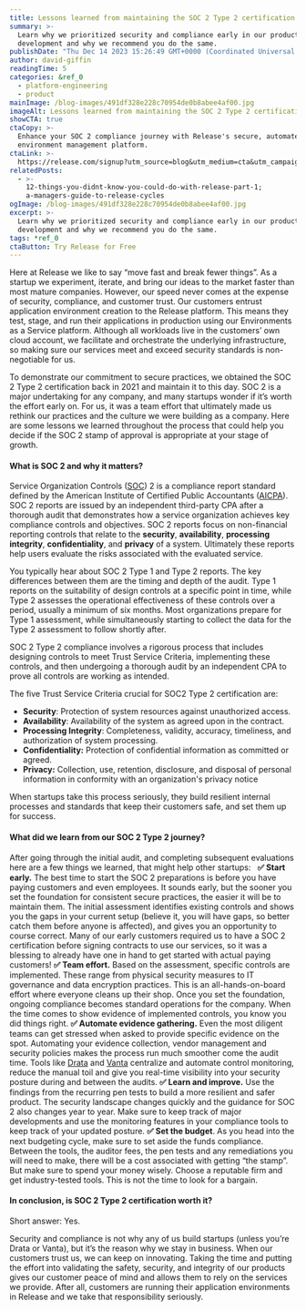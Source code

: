 ```yaml
---
title: Lessons learned from maintaining the SOC 2 Type 2 certification over the years
summary: >-
  Learn why we prioritized security and compliance early in our product
  development and why we recommend you do the same.
publishDate: "Thu Dec 14 2023 15:26:49 GMT+0000 (Coordinated Universal Time)"
author: david-giffin
readingTime: 5
categories: &ref_0
  - platform-engineering
  - product
mainImage: /blog-images/491df328e228c70954de0b8abee4af00.jpg
imageAlt: Lessons learned from maintaining the SOC 2 Type 2 certification over the years
showCTA: true
ctaCopy: >-
  Enhance your SOC 2 compliance journey with Release's secure, automated
  environment management platform.
ctaLink: >-
  https://release.com/signup?utm_source=blog&utm_medium=cta&utm_campaign=blog-cta&utm_content=lessons-learned-from-maintaining-the-soc-2-type-2-certification-over-the-years
relatedPosts:
  - >-
    12-things-you-didnt-know-you-could-do-with-release-part-1;
    a-managers-guide-to-release-cycles
ogImage: /blog-images/491df328e228c70954de0b8abee4af00.jpg
excerpt: >-
  Learn why we prioritized security and compliance early in our product
  development and why we recommend you do the same.
tags: *ref_0
ctaButton: Try Release for Free
---
```


Here at Release we like to say “move fast and break fewer things”. As a startup we experiment, iterate, and bring our ideas to the market faster than most mature companies. However, our speed never comes at the expense of security, compliance, and customer trust. Our customers entrust application environment creation to the Release platform. This means they test, stage, and run their applications in production using our Environments as a Service platform. Although all workloads live in the customers’ own cloud account, we facilitate and orchestrate the underlying infrastructure, so making sure our services meet and exceed security standards is non-negotiable for us.

To demonstrate our commitment to secure practices, we obtained the SOC 2 Type 2 certification back in 2021 and maintain it to this day. SOC 2 is a major undertaking for any company, and many startups wonder if it’s worth the effort early on. For us, it was a team effort that ultimately made us rethink our practices and the culture we were building as a company. Here are some lessons we learned throughout the process that could help you decide if the SOC 2 stamp of approval is appropriate at your stage of growth.

#### **What is SOC 2 and why it matters?**

Service Organization Controls ([SOC](https://www.aicpa-cima.com/topic/audit-assurance/audit-and-assurance-greater-than-soc-2)) 2 is a compliance report standard defined by the American Institute of Certified Public Accountants ([AICPA](https://www.aicpa-cima.com/home)). SOC 2 reports are issued by an independent third-party CPA after a thorough audit that demonstrates how a service organization achieves key compliance controls and objectives. SOC 2 reports focus on non-financial reporting controls that relate to the **security**, **availability**, **processing integrity**, **confidentiality**, and **privacy** of a system. Ultimately these reports help users evaluate the risks associated with the evaluated service.

You typically hear about SOC 2 Type 1 and Type 2 reports. The key differences between them are the timing and depth of the audit. Type 1 reports on the suitability of design controls at a specific point in time, while Type 2 assesses the operational effectiveness of these controls over a period, usually a minimum of six months. Most organizations prepare for Type 1 assessment, while simultaneously starting to collect the data for the Type 2 assessment to follow shortly after.

SOC 2 Type 2 compliance involves a rigorous process that includes designing controls to meet Trust Service Criteria, implementing these controls, and then undergoing a thorough audit by an independent CPA to prove all controls are working as intended.

The five Trust Service Criteria crucial for SOC2 Type 2 certification are:

- **Security**: Protection of system resources against unauthorized access.
- **Availability**: Availability of the system as agreed upon in the contract.
- **Processing Integrity**: Completeness, validity, accuracy, timeliness, and authorization of system processing.
- **Confidentiality:** Protection of confidential information as committed or agreed.
- **Privacy:** Collection, use, retention, disclosure, and disposal of personal information in conformity with an organization's privacy notice

When startups take this process seriously, they build resilient internal processes and standards that keep their customers safe, and set them up for success.

#### **What did we learn from our SOC 2 Type 2 journey?**

After going through the initial audit, and completing subsequent evaluations here are a few things we learned, that might help other startups:  
**✅ Start early.** The best time to start the SOC 2 preparations is before you have paying customers and even employees. It sounds early, but the sooner you set the foundation for consistent secure practices, the easier it will be to maintain them. The initial assessment identifies existing controls and shows you the gaps in your current setup (believe it, you will have gaps, so better catch them before anyone is affected), and gives you an opportunity to course correct. Many of our early customers required us to have a SOC 2 certification before signing contracts to use our services, so it was a blessing to already have one in hand to get started with actual paying customers!
**✅ Team effort.** Based on the assessment, specific controls are implemented. These range from physical security measures to IT governance and data encryption practices. This is an all-hands-on-board effort where everyone cleans up their shop. Once you set the foundation, ongoing compliance becomes standard operations for the company. When the time comes to show evidence of implemented controls, you know you did things right.
**✅ Automate evidence gathering.** Even the most diligent teams can get stressed when asked to provide specific evidence on the spot. Automating your evidence collection, vendor management and security policies makes the process run much smoother come the audit time. Tools like [Drata](https://drata.com/) and [Vanta](https://www.vanta.com/) centralize and automate control monitoring, reduce the manual toil and give you real-time visibility into your security posture during and between the audits.
**✅ Learn and improve.** Use the findings from the recurring pen tests to build a more resilient and safer product. The security landscape changes quickly and the guidance for SOC 2 also changes year to year. Make sure to keep track of major developments and use the monitoring features in your compliance tools to keep track of your updated posture.
**✅ Set the budget**. As you head into the next budgeting cycle, make sure to set aside the funds compliance. Between the tools, the auditor fees, the pen tests and any remediations you will need to make, there will be a cost associated with getting “the stamp”. But make sure to spend your money wisely. Choose a reputable firm and get industry-tested tools. This is not the time to look for a bargain.

#### **In conclusion, is SOC 2 Type 2 certification worth it?**

Short answer: Yes.

Security and compliance is not why any of us build startups (unless you’re Drata or Vanta), but it’s the reason why we stay in business. When our customers trust us, we can keep on innovating. Taking the time and putting the effort into validating the safety, security, and integrity of our products gives our customer peace of mind and allows them to rely on the services we provide. After all, customers are running their application environments in Release and we take that responsibility seriously.
